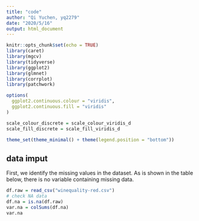 ```yaml
---
title: "code"
author: "Qi Yuchen, yq2279"
date: "2020/5/16"
output: html_document
---
```


```r
knitr::opts_chunk$set(echo = TRUE)
library(caret)
library(mgcv)
library(tidyverse)
library(ggplot2)
library(glmnet)
library(corrplot)
library(patchwork)

options(
  ggplot2.continuous.colour = "viridis",
  ggplot2.continuous.fill = "viridis"
)

scale_colour_discrete = scale_colour_viridis_d
scale_fill_discrete = scale_fill_viridis_d

theme_set(theme_minimal() + theme(legend.position = "bottom"))
```

## data imput

First, we identify the missing values in the dataset. As is shown in the table below, there is no variable containing missing data.

```r
df.raw = read_csv("winequality-red.csv")
# check NA data
df.na = is.na(df.raw)
var.na = colSums(df.na)
var.na
```



